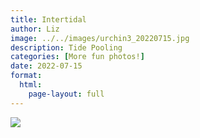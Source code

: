 ```yaml
---
title: Intertidal
author: Liz
image: ../../images/urchin3_20220715.jpg
description: Tide Pooling
categories: [More fun photos!]
date: 2022-07-15
format:
  html:
    page-layout: full
---
```


![](../../images/urchin3_20220715.jpg)